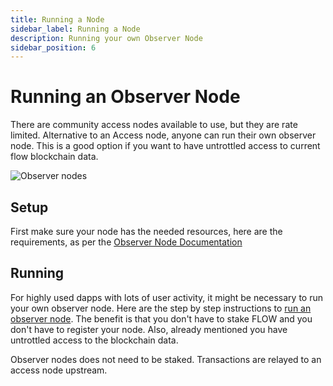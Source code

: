 ```yaml
---
title: Running a Node
sidebar_label: Running a Node
description: Running your own Observer Node
sidebar_position: 6
---
```


# Running an Observer Node

There are community access nodes available to use, but they are rate limited. Alternative to an Access node, anyone can run their own observer node. This is a good option if you want to have untrottled access to current flow blockchain data.

![Observer nodes](observer-node-arch.png)


## Setup

First make sure your node has the needed resources, here are the requirements, as per the [Observer Node Documentation](../../concepts/nodes/node-operation/observer-node#running-an-observer-node) 

## Running

For highly used dapps with lots of user activity, it might be necessary to run your own observer node. Here are the step by step instructions to [run an observer node](../../concepts/nodes/node-operation/observer-node#steps-to-run-an-observer-node). The benefit is that you don't have to stake FLOW and you don't have to register your node. Also, already mentioned you have untrottled access to the blockchain data.


<Callout type="info">
Observer nodes does not need to be staked. Transactions are relayed to an access node upstream.
</Callout>


